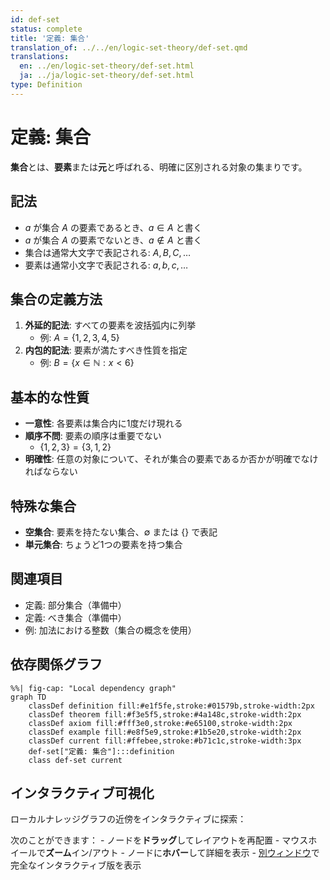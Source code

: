 ```yaml
---
id: def-set
status: complete
title: '定義: 集合'
translation_of: ../../en/logic-set-theory/def-set.qmd
translations:
  en: ../en/logic-set-theory/def-set.html
  ja: ../ja/logic-set-theory/def-set.html
type: Definition
---
```


# 定義: 集合 {#def-set}

**集合**とは、**要素**または**元**と呼ばれる、明確に区別される対象の集まりです。

## 記法

- $a$ が集合 $A$ の要素であるとき、$a \in A$ と書く
- $a$ が集合 $A$ の要素でないとき、$a \notin A$ と書く
- 集合は通常大文字で表記される: $A, B, C, \ldots$
- 要素は通常小文字で表記される: $a, b, c, \ldots$

## 集合の定義方法

1. **外延的記法**: すべての要素を波括弧内に列挙
   - 例: $A = \{1, 2, 3, 4, 5\}$

2. **内包的記法**: 要素が満たすべき性質を指定
   - 例: $B = \{x \in \mathbb{N} : x < 6\}$

## 基本的な性質

- **一意性**: 各要素は集合内に1度だけ現れる
- **順序不問**: 要素の順序は重要でない
  - $\{1, 2, 3\} = \{3, 1, 2\}$
- **明確性**: 任意の対象について、それが集合の要素であるか否かが明確でなければならない

## 特殊な集合

- **空集合**: 要素を持たない集合、$\emptyset$ または $\{\}$ で表記
- **単元集合**: ちょうど1つの要素を持つ集合

## 関連項目

- 定義: 部分集合（準備中）
- 定義: べき集合（準備中）
- 例: 加法における整数（集合の概念を使用）

## 依存関係グラフ

```mermaid
%%| fig-cap: "Local dependency graph"
graph TD
    classDef definition fill:#e1f5fe,stroke:#01579b,stroke-width:2px
    classDef theorem fill:#f3e5f5,stroke:#4a148c,stroke-width:2px
    classDef axiom fill:#fff3e0,stroke:#e65100,stroke-width:2px
    classDef example fill:#e8f5e9,stroke:#1b5e20,stroke-width:2px
    classDef current fill:#ffebee,stroke:#b71c1c,stroke-width:3px
    def-set["定義: 集合"]:::definition
    class def-set current
```

## インタラクティブ可視化

ローカルナレッジグラフの近傍をインタラクティブに探索：

::: {.graph-viz data-id="def-set" data-width="700" data-height="500"}
:::

次のことができます：
- ノードを**ドラッグ**してレイアウトを再配置
- マウスホイールで**ズーム**イン/アウト
- ノードに**ホバー**して詳細を表示
- [別ウィンドウ](../../output/interactive/def-set.html){target="_blank"}で完全なインタラクティブ版を表示
